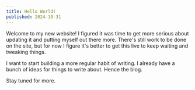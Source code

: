 ```yaml
---
title: Hello World!
published: 2024-10-31
---
```


Welcome to my new website! I figured it was time to get more serious about updating it and putting myself out there more.
There's still work to be done on the site, but for now I figure it's better to get this live to keep waiting and tweaking things.

I want to start building a more regular habit of writing. I already have a bunch of ideas for things to write about. Hence the blog.

Stay tuned for more.
